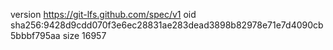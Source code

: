 version https://git-lfs.github.com/spec/v1
oid sha256:9428d9cdd070f3e6ec28831ae283dead3898b82978e71e7d4090cb5bbbf795aa
size 16957
